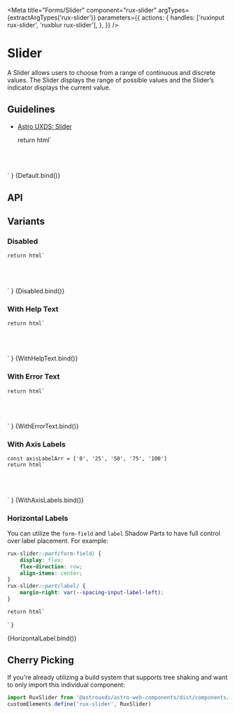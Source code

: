 
<Meta
    title="Forms/Slider"
    component="rux-slider"
    argTypes={extractArgTypes('rux-slider')}
    parameters={{
        actions: {
            handles: ['ruxinput rux-slider', 'ruxblur rux-slider'],
        },
    }}
/>

# Slider

A Slider allows users to choose from a range of continuous and discrete values. The Slider displays the range of possible values and the Slider’s indicator displays the current value.

## Guidelines

-   [Astro UXDS: Slider](https://www.astrouxds.com/components/slider/)

    return html`
<div style="padding: 5%">
    <rux-slider
        max="${args.max}"
        min="${args.min}"
        step="${args.step}"
        value="${args.value}"
        .disabled="${args.disabled}"
        .help-text="${args.helpText}"
        .error-text="${args.errorText}"
    ></rux-slider>
</div>
    `
}

<Canvas>
    <Story
        name="Default"
        args={{
            max: 100,
            min: 0,
            value: 50,
            step: 1,
        }}
    >
        {Default.bind()}
    </Story>
</Canvas>

## API

<ArgsTable of="rux-slider" />

## Variants

### Disabled

    return html`
<div style="padding: 5%">
    <rux-slider
        max="${args.max}"
        min="${args.min}"
        step="${args.step}"
        .value="${args.value}"
        ?disabled="${args.disabled}"
        .help-text="${args.helpText}"
        .error-text="${args.errorText}"
    ></rux-slider>
</div>
    `
}

<Canvas>
    <Story
        name="Disabled"
        args={{
            max: 100,
            min: 0,
            value: 50,
            disabled: true,
        }}
    >
        {Disabled.bind()}
    </Story>
</Canvas>

### With Help Text

    return html`
<div style="padding: 5%">
    <rux-slider
        max="${args.max}"
        min="${args.min}"
        step="${args.step}"
        .value="${args.value}"
        ?disabled="${args.disabled}"
        help-text="${args.helpText}"
        .error-text="${args.errorText}"
    ></rux-slider>
</div>
    `
}

<Canvas>
    <Story
        name="With Help Text"
        args={{
            max: 100,
            min: 0,
            value: 50,
            helpText: 'Help text',
        }}
    >
        {WithHelpText.bind()}
    </Story>
</Canvas>

### With Error Text

    return html`
<div style="padding: 5%">
    <rux-slider
        max="${args.max}"
        min="${args.min}"
        step="${args.step}"
        .value="${args.value}"
        ?disabled="${args.disabled}"
        .help-text="${args.helpText}"
        error-text="${args.errorText}"
    ></rux-slider>
</div>
    `
}

<Canvas>
    <Story
        name="With Error Text"
        args={{
            max: 100,
            min: 0,
            value: 50,
            errorText: 'Error text',
        }}
    >
        {WithErrorText.bind()}
    </Story>
</Canvas>

### With Axis Labels

    const axisLabelArr = ['0', '25', '50', '75', '100']
    return html`
<div style="padding: 5%">
    <rux-slider
        id="axis-labels"
        max="${args.max}"
        min="${args.min}"
        step="${args.step}"
        .value="${args.value}"
        ?disabled="${args.disabled}"
        .help-text="${args.helpText}"
        .error-text="${args.errorText}"
        .axis-labels="${axisLabelArr}"
        ?ticks-only="${args.ticksOnly}"
    ></rux-slider>
</div>
    `
}

<Canvas>
    <Story
        name="With Axis Labels"
        args={{
            max: 100,
            min: 0,
            value: 50,
            axisLabels: ['0', '25', '50', '75', '100'],
            ticksOnly: false
        }}
    >
        {WithAxisLabels.bind()}
    </Story>
</Canvas>

### Horizontal Labels

You can utilize the `form-field` and `label` Shadow Parts to have full control over label placement. For example:

```css
rux-slider::part(form-field) {
    display: flex;
    flex-direction: row;
    align-items: center;
}
rux-slider::part(label) {
    margin-right: var(--spacing-input-label-left);
}
```

    return html`
<style>
    #left-example::part(form-field) {
        display: flex;
        flex-direction: row;
    }
    #left-example::part(label) {
        margin-right: var(--spacing-input-label-left);
    }
</style>
<rux-slider id="left-example" label="Label"></rux-slider>
    `
}

<Canvas>
    <Story name="Horizontal Label">{HorizontalLabel.bind()}</Story>
</Canvas>

## Cherry Picking

If you're already utilizing a build system that supports tree shaking and want to only import this individual component:

```js
import RuxSlider from '@astrouxds/astro-web-components/dist/components/rux-slider.js'
customElements.define('rux-slider', RuxSlider)
```

